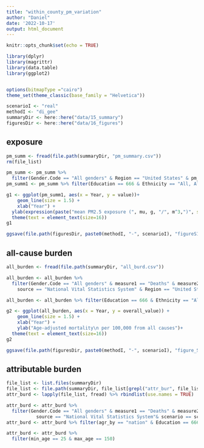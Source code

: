 ```yaml
---
title: "within_county_pm_variation"
author: "Daniel"
date: '2022-10-17'
output: html_document
---
```


```r
knitr::opts_chunk$set(echo = TRUE)
```

```r
library(dplyr)
library(magrittr)
library(data.table)
library(ggplot2)


options(bitmapType ="cairo")
theme_set(theme_classic(base_family = "Helvetica"))
```

```r
scenarioI <- "real"
methodI <- "di_gee"
summaryDir <- here::here("data/15_summary") 
figuresDir <- here::here("data/16_figures") 
```

## exposure

```r
pm_summ <- fread(file.path(summaryDir, "pm_summary.csv"))
rm(file_list)
```

```r
pm_summ <- pm_summ %>%
  filter(Gender.Code == "All genders" & Region == "United States" & pm_metric == "mean" & scenario == scenarioI)
pm_summ1 <- pm_summ %>% filter(Education == 666 & Ethnicity == "All, All Origins" & rural_urban_class == "All")

```

```r
g1 <- ggplot(pm_summ1, aes(x = Year, y = value))+
    geom_line(size = 1.5) +
    xlab("Year") +
  ylab(expression(paste("mean PM2.5 exposure (", mu, g, "/", m^3,")", sep=""))) +
  theme(text = element_text(size=16))
g1
```
```r
ggsave(file.path(figuresDir, paste0(methodI, "-", scenarioI), "figureS1_overall_population.png"), dpi = 300, g1, height = 4, width = 8)
```

## all-cause burden
```r
all_burden <- fread(file.path(summaryDir, "all_burd.csv"))
```

```r
all_burden <- all_burden %>%
  filter(Gender.Code == "All genders" & measure1 == "Deaths" & measure2 == "age-adjusted rate per 100,000" &
    source == "National Vital Statistics System" & Region == "United States")

all_burden <- all_burden %>% filter(Education == 666 & Ethnicity == "All, All Origins" & rural_urban_class == "All")

```

```r
g2 <- ggplot(all_burden, aes(x = Year, y = overall_value)) +
    geom_line(size = 1.5) +
    xlab("Year") +
    ylab("Age-adjusted mortality\n per 100,000 from all causes")+
  theme(text = element_text(size=16))
g2
```

```r
ggsave(file.path(figuresDir, paste0(methodI, "-", scenarioI), "figure_S_all_causes_overall.png"), dpi = 300, g2, height = 4, width = 8)

```

## attributable burden
```r
file_list <- list.files(summaryDir)
file_list <- file.path(summaryDir, file_list[grepl("attr_bur", file_list)])
attr_burd <- lapply(file_list, fread) %>% rbindlist(use.names = TRUE)
```

```r
attr_burd <- attr_burd %>%
  filter(Gender.Code == "All genders" & measure1 == "Deaths" & measure2 == "age-adjusted rate per 100,000"&
           source == "National Vital Statistics System"& scenario == scenarioI& method == methodI )
attr_burd <- attr_burd %>% filter(agr_by == "nation" & Education == 666 & Ethnicity == "All, All Origins" & measure3 %in% c("value","prop. of overall burden") & rural_urban_class == "All")

attr_burd <- attr_burd %>%
  filter(min_age == 25 & max_age == 150)
```

